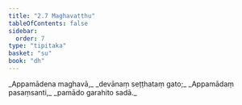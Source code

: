 ```yaml
---
title: "2.7 Maghavatthu"
tableOfContents: false
sidebar:
  order: 7
type: "tipitaka"
basket: "su"
book: "dh"
---
```



<DynamicBreadcrumb />

<Division number="30" book="dh" bookNo="18" page="17">

<Paragraph number="32" type="verses" book="dh">
_Appamādena maghavā,_  
_devānaṃ seṭṭhataṃ gato;_  
_Appamādaṃ pasaṃsanti,_  
_pamādo garahito sadā._
</Paragraph>
</Division>